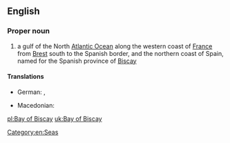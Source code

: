 ==English==
{{wikipedia}}

===Proper noun===
{{en-proper noun|head=[[bay|Bay]] [[of]] [[Biscay]]}}

# a gulf of the North [[Atlantic Ocean]] along the western coast of [[France]] from [[Brest]] south to the Spanish border, and the northern coast of Spain, named for the Spanish province of [[Biscay]]

====Translations====
{{trans-top|gulf}}
* German: {{t|de|Golf von Biskaya|m}}, {{t|de|Biskaya|f}}
{{trans-mid}}
* Macedonian: {{t|mk|Бискајски Залив|tr=Bískajski Záliv|m}}
{{trans-bottom}}

[[Category:en:Seas]]

[[pl:Bay of Biscay]]
[[uk:Bay of Biscay]]